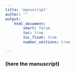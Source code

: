```yaml
---
title: 'manuscript'
author: ""
output:
    html_document:
        smart: false
        toc: true
        toc_float: true
        number_sections: true

---
```




### (here the manuscript)